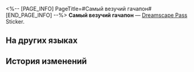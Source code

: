 <%-- [PAGE_INFO]
PageTitle=#Самый везучий гачапон#
[END_PAGE_INFO] --%>
{{Предмет Инфобокс
|id          = 223207
|Изображение = Dreamscape Pass Sticker Самый везучий гачапон.png
|Тип         = Dreamscape Pass Sticker
|Тип2        = Веселье до смерти Stickers
|Инвентарь   = 
|Редкость    = 4
|Эффект      = 
|Описание    = Пронумерованные наклейки, используемые для украшения дневника сновидений. Бывают самыми разными.
|Источник1   = [[Посетите огромный золотой гачапон]]
}}
{{Описание|Пожалуйста, обойдитесь без банальных желаний вроде «разбогатеть за одну ночь».}}
'''Самый везучий гачапон''' — [[Dreamscape Pass]] Sticker.

==На других языках==
{{На других языках
|en   = Cosmos's Most Lucky Capsule Machine
|zhs  = 银河第一福星扭蛋
|zht  = 銀河第一福星扭蛋
|ja   = 銀河No.1幸運ガチャ
|ko   = 은하 제일 행운의 별 뽑기
|es   = Máquina de bolas más afortunada del cosmos
|fr   = Distributeur de capsules le plus chanceux du cosmos
|ru   = Самый везучий гачапон
|th   = กาชาดาวนำโชค อันดับหนึ่งแห่งจักรวาล
|vi   = Quay Trứng May Mắn Nhất Ngân Hà
|de   = Glücklichste Kapseln des Universums
|id   = Mesin Kapsul Paling Beruntung di Galaksi
|pt   = Máquina de Cápsulas Mais Sortuda do Cosmos
}}

==История изменений==
{{История изменений|3.5}}
